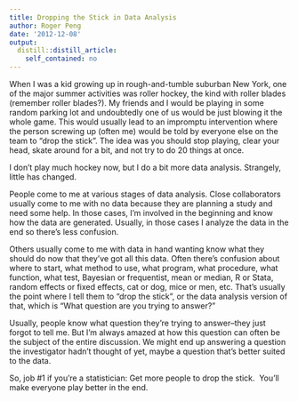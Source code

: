 ```yaml
---
title: Dropping the Stick in Data Analysis
author: Roger Peng
date: '2012-12-08'
output:
  distill::distill_article:
    self_contained: no
---
```


When I was a kid growing up in rough-and-tumble suburban New York, one of the major summer activities was roller hockey, the kind with roller blades (remember roller blades?). My friends and I would be playing in some random parking lot and undoubtedly one of us would be just blowing it the whole game. This would usually lead to an impromptu intervention where the person screwing up (often me) would be told by everyone else on the team to "drop the stick". The idea was you should stop playing, clear your head, skate around for a bit, and not try to do 20 things at once.

I don't play much hockey now, but I do a bit more data analysis. Strangely, little has changed.

People come to me at various stages of data analysis. Close collaborators usually come to me with no data because they are planning a study and need some help. In those cases, I'm involved in the beginning and know how the data are generated. Usually, in those cases I analyze the data in the end so there's less confusion.

Others usually come to me with data in hand wanting know what they should do now that they've got all this data. Often there's confusion about where to start, what method to use, what program, what procedure, what function, what test, Bayesian or frequentist, mean or median, R or Stata, random effects or fixed effects, cat or dog, mice or men, etc. That's usually the point where I tell them to "drop the stick", or the data analysis version of that, which is "What question are you trying to answer?"

Usually, people know what question they're trying to answer--they just forgot to tell me. But I'm always amazed at how this question can often be the subject of the entire discussion. We might end up answering a question the investigator hadn't thought of yet, maybe a question that's better suited to the data.

So, job #1 if you're a statistician: Get more people to drop the stick.  You'll make everyone play better in the end.
